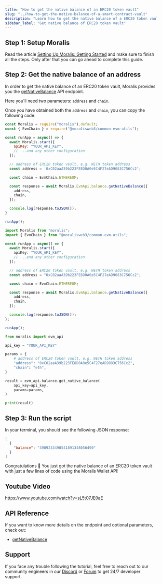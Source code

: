 ```yaml
---
title: "How to get the native balance of an ERC20 token vault"
slug: "../how-to-get-the-native-balance-of-a-smart-contract-vault"
description: "Learn how to get the native balance of a ERC20 token vault using the Moralis Wallet API."
sidebar_label: "Get native balance of ERC20 token vault"
---
```





## Step 1: Setup Moralis

Read the article [Setting Up Moralis: Getting Started](/web3-data-api/evm/get-your-api-key) and make sure to finish all the steps. Only after that you can go ahead to complete this guide.

## Step 2: Get the native balance of an address

In order to get the native balance of an ERC20 token vault, Moralis provides you the [getNativeBalance](/web3-data-api/evm/reference/get-native-balance) API endpoint.

Here you'll need two parameters: `address` and `chain`.

Once you have obtained both the `address` and `chain`, you can copy the following code:


<Tabs groupId="programming-language">
  <TabItem value="javascript" label="index.js (JavaScript)" default>

```javascript index.js
const Moralis = require("moralis").default;
const { EvmChain } = require("@moralisweb3/common-evm-utils");

const runApp = async() => {
  await Moralis.start({
    apiKey: "YOUR_API_KEY",
    // ...and any other configuration
  });

  // address of ERC20 token vault, e.g. WETH token address
  const address = '0xC02aaA39b223FE8D0A0e5C4F27eAD9083C756Cc2';

  const chain = EvmChain.ETHEREUM;

  const response = await Moralis.EvmApi.balance.getNativeBalance({
    address,
    chain,
  });

  console.log(response.toJSON());
}

runApp();
```

</TabItem>
<TabItem value="typescript" label="index.ts (TypeScript)">

```typescript index.ts
import Moralis from "moralis";
import { EvmChain } from "@moralisweb3/common-evm-utils";

const runApp = async() => {
  await Moralis.start({
    apiKey: "YOUR_API_KEY",
    // ...and any other configuration
  });

  // address of ERC20 token vault, e.g. WETH token address
  const address = "0xC02aaA39b223FE8D0A0e5C4F27eAD9083C756Cc2";

  const chain = EvmChain.ETHEREUM;

  const response = await Moralis.EvmApi.balance.getNativeBalance({
    address,
    chain,
  });

  console.log(response.toJSON());
};

runApp();
```

</TabItem>
<TabItem value="python" label="index.py (Python)">

```python index.py
from moralis import evm_api

api_key = "YOUR_API_KEY"

params = {
    # address of ERC20 token vault, e.g. WETH token address
    "address": "0xC02aaA39b223FE8D0A0e5C4F27eAD9083C756Cc2",
    "chain": "eth",
}

result = evm_api.balance.get_native_balance(
    api_key=api_key,
    params=params,
)

print(result)
```

</TabItem>
</Tabs>

## Step 3: Run the script


<RunTheScript />

In your terminal, you should see the following JSON response:

```json
[
  {
    "balance": "3989233490541891348056490"
  }
]
```

Congratulations 🥳 You just got the native balance of an ERC20 token vault with just a few lines of code using the Moralis Wallet API!

## Youtube Video

https://www.youtube.com/watch?v=sL5t07JE0aE

## API Reference

If you want to know more details on the endpoint and optional parameters, check out:


  - <a href="/web3-data-api/evm/reference/get-native-balance">getNativeBalance</a>


## Support

If you face any trouble following the tutorial, feel free to reach out to our community engineers in our [Discord](https://moralis.io/discord) or [Forum](https://forum.moralis.io) to get 24/7 developer support.
